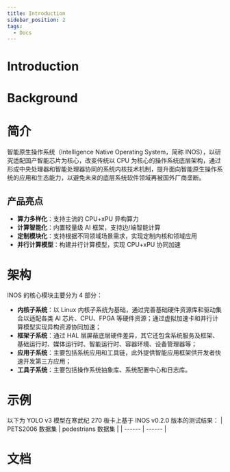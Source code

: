 ```yaml
---
title: Introduction
sidebar_position: 2
tags:
  - Docs
---
```


# Introduction

# Background

# 简介



智能原生操作系统（Intelligence Native Operating System，简称 INOS），以研究适配国产智能芯片为核心，改变传统以 CPU 为核心的操作系统底层架构，通过形成中央处理器和智能处理器协同的系统内核技术机制，提升面向智能原生操作系统的应用和生态能力，以避免未来的底层系统软件领域再被国外厂商垄断。

## 产品亮点

- **算力多样化**：支持主流的 CPU+xPU 异构算力
- **计算智能化**：内置轻量级 AI 框架，支持边/端智能计算
- **定制模块化**：支持根据不同领域场景需求，实现定制内核和领域应用
- **并行计算模型**：构建并行计算模型，实现 CPU+xPU 协同加速

# 架构



INOS 的核心模块主要分为 4 部分：

- **内核子系统**：以 Linux 内核子系统为基础，通过完善基础硬件资源库和驱动集合以适配各类 AI 芯片、CPU、FPGA 等硬件资源；通过虚拟加速卡和并行计算模型实现异构资源协同加速；
- **框架子系统**：通过 HAL 层屏蔽底层硬件差异，其它还包含系统服务及框架、基础运行时、媒体运行时、智能运行时、容器环境、设备管理器等；
- **应用子系统**：主要包括系统应用和工具链，此外提供智能应用框架供开发者快速开发第三方应用；
- **工具子系统**：主要包括操作系统抽象库、系统配置中心和日志库。

# 示例

以下为 YOLO v3 模型在寒武纪 270 板卡上基于 INOS v0.2.0 版本的测试结果：
| PETS2006 数据集 | pedestrians 数据集 |
| ------ | ------ |


# 文档


